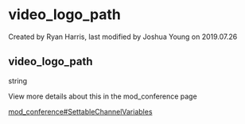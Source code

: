 
# video_logo_path 

 Created by  Ryan Harris, last modified by  Joshua Young on 2019.07.26

## video_logo_path

string

  
View more details about this in the mod\_conference page 

[mod\_conference#SettableChannelVariables](../FreeSWITCH-Explained/Modules/mod_conference_3965534.mdx#settable-channel-variables)


